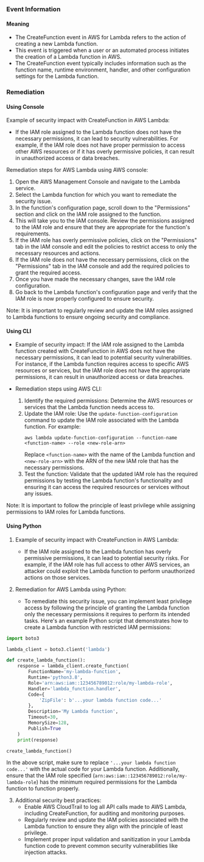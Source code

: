 
### Event Information

#### Meaning

- The CreateFunction event in AWS for Lambda refers to the action of creating a new Lambda function.
- This event is triggered when a user or an automated process initiates the creation of a Lambda function in AWS.
- The CreateFunction event typically includes information such as the function name, runtime environment, handler, and other configuration settings for the Lambda function.

### Remediation

#### Using Console

Example of security impact with CreateFunction in AWS Lambda:
- If the IAM role assigned to the Lambda function does not have the necessary permissions, it can lead to security vulnerabilities. For example, if the IAM role does not have proper permission to access other AWS resources or if it has overly permissive policies, it can result in unauthorized access or data breaches.

Remediation steps for AWS Lambda using AWS console:
1. Open the AWS Management Console and navigate to the Lambda service.
2. Select the Lambda function for which you want to remediate the security issue.
3. In the function's configuration page, scroll down to the "Permissions" section and click on the IAM role assigned to the function.
4. This will take you to the IAM console. Review the permissions assigned to the IAM role and ensure that they are appropriate for the function's requirements.
5. If the IAM role has overly permissive policies, click on the "Permissions" tab in the IAM console and edit the policies to restrict access to only the necessary resources and actions.
6. If the IAM role does not have the necessary permissions, click on the "Permissions" tab in the IAM console and add the required policies to grant the required access.
7. Once you have made the necessary changes, save the IAM role configuration.
8. Go back to the Lambda function's configuration page and verify that the IAM role is now properly configured to ensure security.

Note: It is important to regularly review and update the IAM roles assigned to Lambda functions to ensure ongoing security and compliance.

#### Using CLI

- Example of security impact: If the IAM role assigned to the Lambda function created with CreateFunction in AWS does not have the necessary permissions, it can lead to potential security vulnerabilities. For instance, if the Lambda function requires access to specific AWS resources or services, but the IAM role does not have the appropriate permissions, it can result in unauthorized access or data breaches.

- Remediation steps using AWS CLI:
  1. Identify the required permissions: Determine the AWS resources or services that the Lambda function needs access to.
  2. Update the IAM role: Use the `update-function-configuration` command to update the IAM role associated with the Lambda function. For example:
     ```
     aws lambda update-function-configuration --function-name <function-name> --role <new-role-arn>
     ```
     Replace `<function-name>` with the name of the Lambda function and `<new-role-arn>` with the ARN of the new IAM role that has the necessary permissions.
  3. Test the function: Validate that the updated IAM role has the required permissions by testing the Lambda function's functionality and ensuring it can access the required resources or services without any issues.

Note: It is important to follow the principle of least privilege while assigning permissions to IAM roles for Lambda functions.

#### Using Python

1. Example of security impact with CreateFunction in AWS Lambda:
   - If the IAM role assigned to the Lambda function has overly permissive permissions, it can lead to potential security risks. For example, if the IAM role has full access to other AWS services, an attacker could exploit the Lambda function to perform unauthorized actions on those services.

2. Remediation for AWS Lambda using Python:
   - To remediate this security issue, you can implement least privilege access by following the principle of granting the Lambda function only the necessary permissions it requires to perform its intended tasks. Here's an example Python script that demonstrates how to create a Lambda function with restricted IAM permissions:

```python
import boto3

lambda_client = boto3.client('lambda')

def create_lambda_function():
    response = lambda_client.create_function(
        FunctionName='my-lambda-function',
        Runtime='python3.8',
        Role='arn:aws:iam::123456789012:role/my-lambda-role',
        Handler='lambda_function.handler',
        Code={
            'ZipFile': b'...your lambda function code...'
        },
        Description='My Lambda function',
        Timeout=30,
        MemorySize=128,
        Publish=True
    )
    print(response)

create_lambda_function()
```

In the above script, make sure to replace `'...your lambda function code...'` with the actual code for your Lambda function. Additionally, ensure that the IAM role specified (`arn:aws:iam::123456789012:role/my-lambda-role`) has the minimum required permissions for the Lambda function to function properly.

3. Additional security best practices:
   - Enable AWS CloudTrail to log all API calls made to AWS Lambda, including CreateFunction, for auditing and monitoring purposes.
   - Regularly review and update the IAM policies associated with the Lambda function to ensure they align with the principle of least privilege.
   - Implement proper input validation and sanitization in your Lambda function code to prevent common security vulnerabilities like injection attacks.

